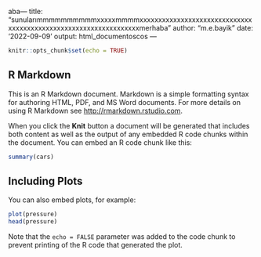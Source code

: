 aba---
title: "sunularımmmmmmmmmmxxxxxmmmmxxxxxxxxxxxxxxxxxxxxxxxxxxxxxxxxxxxxxxxxxxxxxxxxxxxxxxxxxxxxxxxxxmerhaba"
author: "m.e.bayik"
date: '2022-09-09'
output: html_documentoscos
---

```r
knitr::opts_chunk$set(echo = TRUE)
```

## R Markdown

This is an R Markdown document. Markdown is a simple formatting syntax for authoring HTML, PDF, and MS Word documents. For more details on using R Markdown see <http://rmarkdown.rstudio.com>.

When you click the **Knit** button a document will be generated that includes both content as well as the output of any embedded R code chunks within the document. You can embed an R code chunk like this:

```r
summary(cars)
```

## Including Plots

You can also embed plots, for example:

```r
plot(pressure)
head(pressure)
```

Note that the `echo = FALSE` parameter was added to the code chunk to prevent printing of the R code that generated the plot.
